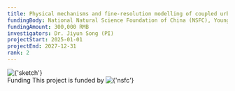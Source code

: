 ```yaml
---
title: Physical mechanisms and fine-resolution modelling of coupled urban heat and moisture transport over highly heterogeneous urban surfaces
fundingBody: National Natural Science Foundation of China (NSFC), Young Scientists Fund
fundingAmount: 300,000 RMB
investigators: Dr. Jiyun Song (PI)
projectStart: 2025-01-01
projectEnd: 2027-12-31
rank: 2
---
```


<Title>
  Physical mechanisms and fine-resolution modelling of coupled urban heat and moisture transport over highly heterogeneous urban surfaces
</Title>

<Section>
  <Image
    src={
      'https://sjyurbanlab.github.io/website-assets/projects/ongoing-projects/2024nsfc-ysf/sketch.png'
    }
    alt={'sketch'}
    size={'medium'}
    center
  />
</Section>

<Section>
  <SubTitle>Funding</SubTitle>
  This project is funded by
  <Image
    src={
      'https://sjyurbanlab.github.io/website-assets/projects/ongoing-projects/2024nsfc-ysf/nsfc.png'
    }
    alt={'nsfc'}
    size={'extra small'}
  />
</Section>
